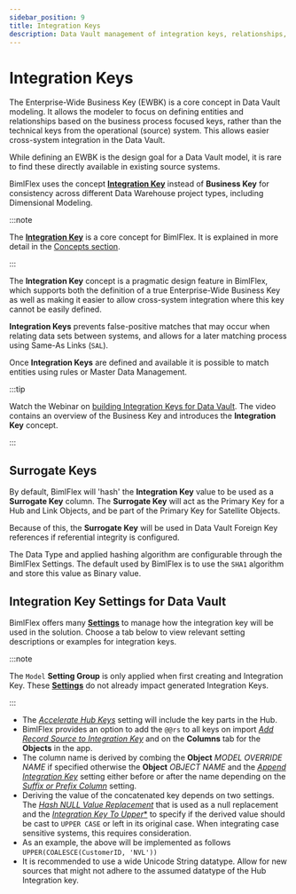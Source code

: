 ---
sidebar_position: 9
title: Integration Keys
description: Data Vault management of integration keys, relationships, business keys, examples, and how to accelerate in the Data Vault Accelerator
---
<head>
  <meta name="varigenceProduct" content="BimlFlex"></meta>
  <meta name="varigenceArticleType" content="Conceptual"></meta>
</head>




# Integration Keys

The Enterprise-Wide Business Key (EWBK) is a core concept in Data Vault modeling. It allows the modeler to focus on defining entities and relationships based on the business process focused keys, rather than the technical keys from the operational (source) system. This allows easier cross-system integration in the Data Vault.

While defining an EWBK is the design goal for a Data Vault model, it is rare to find these directly available in existing source systems.

BimlFlex uses the concept [**Integration Key**](../concepts/integration-keys) instead of **Business Key** for consistency across different Data Warehouse project types, including Dimensional Modeling.



:::note

The [**Integration Key**](../concepts/integration-keys) is a core concept for BimlFlex. It is explained in more detail in the [Concepts section](../concepts).

:::


The **Integration Key** concept is a pragmatic design feature in BimlFlex, which supports both the definition of a true Enterprise-Wide Business Key as well as making it easier to allow cross-system integration where this key cannot be easily defined.

**Integration Keys** prevents false-positive matches that may occur when relating data sets between systems, and allows for a later matching process using Same-As Links (`SAL`).

Once **Integration Keys** are defined and available it is possible to match entities using rules or Master Data Management.



:::tip

Watch the Webinar on [building Integration Keys for Data Vault](https://www.youtube.com/watch?v=frzWIAW-Mhs?rel=0&autoplay=0). The video contains an overview of the Business Key and introduces the **Integration Key** concept.

:::


## Surrogate Keys

By default, BimlFlex will 'hash' the **Integration Key** value to  be used as a **Surrogate Key** column. The **Surrogate Key** will act as the Primary Key for a Hub and Link Objects, and be part of the Primary Key for Satellite Objects.

Because of this, the **Surrogate Key** will be used in Data Vault Foreign Key references if referential integrity is configured.

The Data Type and applied hashing algorithm are configurable through the BimlFlex Settings. The default used by BimlFlex is to use the `SHA1` algorithm and store this value as Binary value.

## Integration Key Settings for Data Vault

BimlFlex offers many [**Settings**](../metadata-editors/setting-editor) to manage how the integration key will be used in the solution. Choose a tab below to view relevant setting descriptions or examples for integration keys.

<SettingsIntegrationKey />



:::note

The `Model` **Setting Group** is only applied when first creating and Integration Key.  These [**Settings**](../metadata-editors/setting-editor) do not already impact generated Integration Keys.

:::


* The [*Accelerate Hub Keys*](../reference-documentation/reference-documentation-settings-index) setting will include the key parts in the Hub.
* BimlFlex provides an option to add the `@@rs` to all keys on import [*Add Record Source to Integration Key*](../reference-documentation/reference-documentation-settings-index) and on the **Columns** tab for the **Objects** in the app.
* The column name is derived by combing the **Object** *MODEL OVERRIDE NAME* if specified otherwise the **Object** *OBJECT NAME* and the [*Append Integration Key*](../reference-documentation/reference-documentation-settings-index) setting either before or after the name depending on the [*Suffix or Prefix Column*](../reference-documentation/reference-documentation-settings-index) setting.
* Deriving the value of the concatenated key depends on two settings.
  The [*Hash NULL Value Replacement*](../reference-documentation/reference-documentation-settings-index) that is used as a null replacement and the [*Integration Key To Upper**](../reference-documentation/reference-documentation-settings-index) to specify if the derived value should be cast to `UPPER CASE` or left in its original case.
  When integrating case sensitive systems, this requires consideration.
* As an example, the above will be implemented as follows `UPPER(COALESCE(CustomerID, 'NVL'))`
* It is recommended to use a wide Unicode String datatype.
  Allow for new sources that might not adhere to the assumed datatype of the Hub Integration key.
